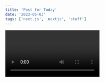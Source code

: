 ```yaml
---
title: 'Post for Today'
date: '2023-05-03'
tags: ['next.js', 'nextjs', 'stuff']
---
```


<Video id="6h649f2fB9Q" />

```ts
const sum = (num1: number, num2: number): number => {
   return num1 + num2
}

console.log(sum(4,8)) // 12
```
